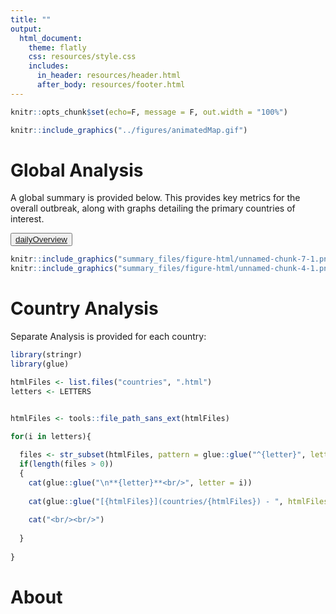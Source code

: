 ```yaml
---
title: ""
output:
  html_document:
    theme: flatly
    css: resources/style.css
    includes:
      in_header: resources/header.html
      after_body: resources/footer.html
---
```

<!-- README.md is generated from README.Rmd. Please edit that file -->

```r
knitr::opts_chunk$set(echo=F, message = F, out.width = "100%")
```

```r
knitr::include_graphics("../figures/animatedMap.gif")
```

# Global Analysis

A global summary is provided below. This provides key metrics for the overall outbreak, along with graphs detailing the primary countries of interest. 

<button type="button" class="btn btn-primary">[dailyOverview](global)</button>

```r
knitr::include_graphics("summary_files/figure-html/unnamed-chunk-7-1.png")
knitr::include_graphics("summary_files/figure-html/unnamed-chunk-4-1.png")


```


# Country Analysis

Separate Analysis is provided for each country:

```r
library(stringr)
library(glue)

htmlFiles <- list.files("countries", ".html")
letters <- LETTERS


htmlFiles <- tools::file_path_sans_ext(htmlFiles)

for(i in letters){
  
  files <- str_subset(htmlFiles, pattern = glue::glue("^{letter}", letter = i))
  if(length(files > 0))
  {
    cat(glue::glue("\n**{letter}**<br/>", letter = i))
    
    cat(glue::glue("[{htmlFiles}](countries/{htmlFiles}) - ", htmlFiles = files))
    
    cat("<br/><br/>")
    
  }
  
}

```

# About
